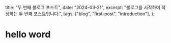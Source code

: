   title: "두 번째 블로그 포스트",
  date: "2024-03-21",
  excerpt: "블로그를 시작하며 작성하는 두 번째 포스트입니다.",
  tags: ["blog", "first-post", "introduction"],
};

# hello word
